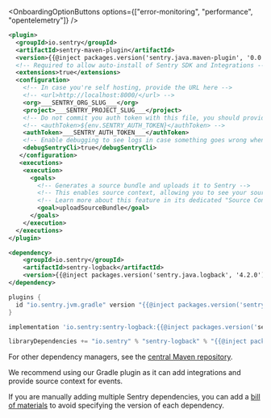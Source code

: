<OnboardingOptionButtons
  options={["error-monitoring", "performance", "opentelemetry"]}
/>

```xml {tabTitle:Maven Plugin}{filename:pom.xml}
<plugin>
  <groupId>io.sentry</groupId>
  <artifactId>sentry-maven-plugin</artifactId>
  <version>{{@inject packages.version('sentry.java.maven-plugin', '0.0.2') }}</version>
  <!-- Required to allow auto-install of Sentry SDK and Integrations -->
  <extensions>true</extensions>
  <configuration>
    <!-- In case you're self hosting, provide the URL here -->
    <!-- <url>http://localhost:8000/</url> -->
    <org>___SENTRY_ORG_SLUG___</org>
    <project>___SENTRY_PROJECT_SLUG___</project>
    <!-- Do not commit you auth token with this file, you should provide it via the SENTRY_AUTH_TOKEN environment variable or similar -->
    <!-- <authToken>${env.SENTRY_AUTH_TOKEN}</authToken> -->
    <authToken>___SENTRY_AUTH_TOKEN___</authToken>
    <!-- Enable debugging to see logs in case something goes wrong when uploading the source bundle -->
    <debugSentryCli>true</debugSentryCli>
   </configuration>
   <executions>
    <execution>
      <goals>
        <!-- Generates a source bundle and uploads it to Sentry -->
        <!-- This enables source context, allowing you to see your source code as part of your stack traces in Sentry -->
        <!-- Learn more about this feature in its dedicated "Source Context" docs page -->
        <goal>uploadSourceBundle</goal>
      </goals>
    </execution>
  </executions>
</plugin>
```

```xml {tabTitle:Maven}
<dependency>
    <groupId>io.sentry</groupId>
    <artifactId>sentry-logback</artifactId>
    <version>{{@inject packages.version('sentry.java.logback', '4.2.0') }}</version>
</dependency>
```

```groovy {tabTitle:Gradle Plugin}
plugins {
  id "io.sentry.jvm.gradle" version "{{@inject packages.version('sentry.java.android.gradle-plugin', '3.12.0') }}"
}
```

```groovy {tabTitle:Gradle}
implementation 'io.sentry:sentry-logback:{{@inject packages.version('sentry.java.logback', '4.2.0') }}'
```

```scala {tabTitle: SBT}
libraryDependencies += "io.sentry" % "sentry-logback" % "{{@inject packages.version('sentry.java.logback', '4.2.0') }}"
```

For other dependency managers, see the [central Maven repository](https://search.maven.org/artifact/io.sentry/sentry-logback).

<Alert>

We recommend using our Gradle plugin as it can add integrations and provide source context for events.

If you are manually adding multiple Sentry dependencies, you can add a [bill of materials](/platforms/java/configuration/bill-of-materials) to avoid specifying the version of each dependency.

</Alert>
